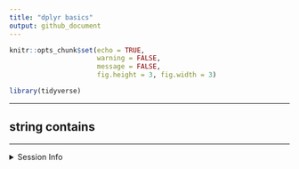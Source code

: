 ```yaml
---
title: "dplyr basics"
output: github_document
---
```


```r
knitr::opts_chunk$set(echo = TRUE,
                      warning = FALSE,
                      message = FALSE,
                      fig.height = 3, fig.width = 3)
```

```r
library(tidyverse)
```

---


## string contains



---

<details>
  <summary>Session Info</summary>

Date Run: `r Sys.Date()`

```r
sessionInfo()
```

</details>